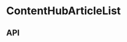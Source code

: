 
<Meta title="Components/ContentHubArticleList" component={ContentHubArticleList} />

# ContentHubArticleList

<Preview>
  <Story name="Base component">
    <Podium transition="fade">
       <ContentHubArticleList
          articles={ContentHubArticleListFixture.articles.slice(0, knobs.select('number', [1, 2, 3, 4], 4, 'Presentation'))}
          pattern={knobs.select('pattern', [0, 1], 0, 'Presentation')}
        />
    </Podium>
  </Story>
</Preview>

## API

<Props of={ContentHubArticleList} />
